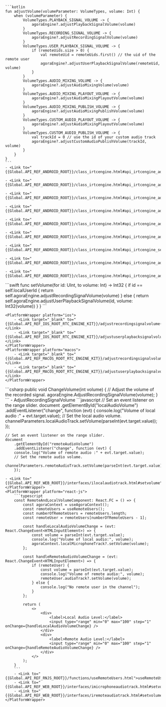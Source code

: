 <PlatformWrapper platform="android">

    ```kotlin
    fun adjustVolume(volumeParameter: VolumeTypes, volume: Int) {
        when (volumeParameter) {
            VolumeTypes.PLAYBACK_SIGNAL_VOLUME -> {
                agoraEngine?.adjustPlaybackSignalVolume(volume)
            }
            VolumeTypes.RECORDING_SIGNAL_VOLUME -> {
                agoraEngine?.adjustRecordingSignalVolume(volume)
            }
            VolumeTypes.USER_PLAYBACK_SIGNAL_VOLUME -> {
                if (remoteUids.size > 0) {
                    val remoteUid = remoteUids.first() // the uid of the remote user
                    agoraEngine?.adjustUserPlaybackSignalVolume(remoteUid, volume)
                }
            }
            VolumeTypes.AUDIO_MIXING_VOLUME -> {
                agoraEngine?.adjustAudioMixingVolume(volume)
            }
            VolumeTypes.AUDIO_MIXING_PLAYOUT_VOLUME -> {
                agoraEngine?.adjustAudioMixingPlayoutVolume(volume)
            }
            VolumeTypes.AUDIO_MIXING_PUBLISH_VOLUME -> {
                agoraEngine?.adjustAudioMixingPublishVolume(volume)
            }
            VolumeTypes.CUSTOM_AUDIO_PLAYOUT_VOLUME -> {
                agoraEngine?.adjustAudioMixingPlayoutVolume(volume)
            }
            VolumeTypes.CUSTOM_AUDIO_PUBLISH_VOLUME -> {
                val trackId = 0 // use the id of your custom audio track
                agoraEngine?.adjustCustomAudioPublishVolume(trackId, volume)
            }
        }
    }    
    ```
    - <Link to="{{Global.API_REF_ANDROID_ROOT}}/class_irtcengine.html#api_irtcengine_adjustplaybacksignalvolume">adjustPlaybackSignalVolume</Link>
    
    - <Link to="{{Global.API_REF_ANDROID_ROOT}}/class_irtcengine.html#api_irtcengine_adjustrecordingsignalvolume">adjustRecordingSignalVolume</Link>

    - <Link to="{{Global.API_REF_ANDROID_ROOT}}/class_irtcengine.html#api_irtcengine_adjustuserplaybacksignalvolume">adjustUserPlaybackSignalVolume</Link>

    - <Link to="{{Global.API_REF_ANDROID_ROOT}}/class_irtcengine.html#api_irtcengine_adjustaudiomixingvolume">adjustAudioMixingVolume</Link>

    - <Link to="{{Global.API_REF_ANDROID_ROOT}}/class_irtcengine.html#api_irtcengine_adjustaudiomixingplayoutvolume">adjustAudioMixingPlayoutVolume</Link>

    - <Link to="{{Global.API_REF_ANDROID_ROOT}}/class_irtcengine.html#api_irtcengine_adjustaudiomixingpublishvolume">adjustAudioMixingPublishVolume</Link>

    - <Link to="{{Global.API_REF_ANDROID_ROOT}}/class_irtcengine.html#api_irtcengine_setinearmonitoringvolume">setInEarMonitoringVolume</Link>

    - <Link to="{{Global.API_REF_ANDROID_ROOT}}/class_irtcengine.html#api_irtcengine_adjustcustomaudioplayoutvolume">adjustCustomAudioPlayoutVolume</Link>

    - <Link to="{{Global.API_REF_ANDROID_ROOT}}/class_irtcengine.html#api_irtcengine_adjustcustomaudiopublishvolume">adjustCustomAudioPublishVolume</Link>
</PlatformWrapper>
<PlatformWrapper platform={["ios","macos"]}>
    ```swift
    func setVolume(for id: UInt, to volume: Int) -> Int32 {
        if id == self.localUserId {
            return self.agoraEngine.adjustRecordingSignalVolume(volume)
        } else {
            return self.agoraEngine.adjustUserPlaybackSignalVolume(id, volume: Int32(volume))
        }
    }
    ```

    <PlatformWrapper platform="ios">
        - <Link target="_blank" to="{{Global.API_REF_IOS_ROOT_RTC_ENGINE_KIT}}/adjustrecordingsignalvolume(_:)">adjustRecordingSignalVolume(_:)</Link>
        - <Link target="_blank" to="{{Global.API_REF_IOS_ROOT_RTC_ENGINE_KIT}}/adjustuserplaybacksignalvolume(_:volume:)">adjustUserPlaybackSignalVolume(_:volume:)</Link>
    </PlatformWrapper>
    <PlatformWrapper platform="macos">
        - <Link target="_blank" to="{{Global.API_REF_MACOS_ROOT_RTC_ENGINE_KIT}}/adjustrecordingsignalvolume(_:)">adjustRecordingSignalVolume(_:)</Link>
        - <Link target="_blank" to="{{Global.API_REF_MACOS_ROOT_RTC_ENGINE_KIT}}/adjustuserplaybacksignalvolume(_:volume:)">adjustUserPlaybackSignalVolume(_:volume:)</Link>
    </PlatformWrapper>
</PlatformWrapper>
<PlatformWrapper platform="unity">
    ```csharp
    public void ChangeVolume(int volume)
    {
        // Adjust the volume of the recorded signal.
        agoraEngine.AdjustRecordingSignalVolume(volume);
    }
    ```
    - <Link to="{{Global.API_REF_UNITY_ROOT}}/class_irtcengine.html#api_irtcengine_adjustrecordingsignalvolume">AdjustRecordingSignalVolume</Link>
</PlatformWrapper>
<PlatformWrapper platform="web">
```javascript
    // Set an event listener on the range slider.
    document
        .getElementById("localAudioVolume")
        .addEventListener("change", function (evt) {
        console.log("Volume of local audio :" + evt.target.value);
        // Set the local audio volume.
        channelParameters.localAudioTrack.setVolume(parseInt(evt.target.value));
        });

    // Set an event listener on the range slider.
    document
        .getElementById("remoteAudioVolume")
        .addEventListener("change", function (evt) {
        console.log("Volume of remote audio :" + evt.target.value);
        // Set the remote audio volume.
        channelParameters.remoteAudioTrack.setVolume(parseInt(evt.target.value));
        });
```
- <Link to="{{Global.API_REF_WEB_ROOT}}/interfaces/ilocalaudiotrack.html#setvolume">setVolume</Link>
</PlatformWrapper>
<PlatformWrapper platform="react-js">
    ```typescript
    const RemoteAndLocalVolumeComponent: React.FC = () => {
        const agoraContext = useAgoraContext();
        const remoteUsers = useRemoteUsers();
        const numberOfRemoteUsers = remoteUsers.length;
        const remoteUser = remoteUsers[numberOfRemoteUsers - 1];
        
        const handleLocalAudioVolumeChange = (evt: React.ChangeEvent<HTMLInputElement>) => {
            const volume = parseInt(evt.target.value);
            console.log("Volume of local audio:", volume);
            agoraContext.localMicrophoneTrack?.setVolume(volume);
        };
        
        const handleRemoteAudioVolumeChange = (evt: React.ChangeEvent<HTMLInputElement>) => {
            if (remoteUser) {
                const volume = parseInt(evt.target.value);
                console.log("Volume of remote audio:", volume);
                remoteUser.audioTrack?.setVolume(volume);
            } else {
                console.log("No remote user in the channel");
            }
        };
        
        return (
            <>
                <div>
                    <label>Local Audio Level:</label>
                    <input type="range" min="0" max="100" step="1" onChange={handleLocalAudioVolumeChange} />
                </div>
                <div>
                    <label>Remote Audio Level:</label>
                    <input type="range" min="0" max="100" step="1" onChange={handleRemoteAudioVolumeChange} />
                </div>
            </>
        );
    }
    ```
    - <Link to="{{Global.API_REF_RNJS_ROOT}}/functions/useRemoteUsers.html">useRemoteUsers</Link>
    - <Link to="{{Global.API_REF_WEB_ROOT}}/interfaces/imicrophoneaudiotrack.html#setvolume">localMicrophoneTrack.setVolume</Link>
    - <Link to="{{Global.API_REF_WEB_ROOT}}/interfaces/iremoteaudiotrack.html#setvolume">remoteUser.audioTrack.setVolume</Link>
</PlatformWrapper>
